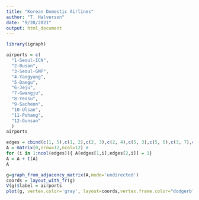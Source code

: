 ```yaml
---
title: "Korean Domestic Airlines"
author: "T. Halverson"
date: "9/28/2021"
output: html_document
---
```


```r
library(igraph)
```


```r
airports = c(
  "1-Seoul-ICN",
  "2-Busan",
  "3-Seoul-GMP",
  "4-Yangyang",
  "5-Daegu",
  "6-Jeju",
  "7-Gwangju",
  "8-Yeosu",
  "9-Sacheon",
  "10-Ulsan",
  "11-Pohang",
  "12-Gunsan"
  )
airports
```

```r
edges = cbind(c(1, 5),c(1, 2),c(2, 3),c(2, 4),c(5, 3),c(5, 6),c(3, 7),c(3, 8),c(3, 9),c(3, 10),c(3, 11),c(6, 7),c(6, 12),c(6, 4),c(6, 8),c(6, 9),c(6, 10),c(6, 2))
A = matrix(0,nrow=12,ncol=12) #
for (i in 1:ncol(edges)){ A[edges[1,i],edges[2,i]] = 1}
A = A + t(A)
A
```
```r
g=graph_from_adjacency_matrix(A,mode='undirected')
coords = layout_with_fr(g)
V(g)$label = airports
plot(g, vertex.color='gray', layout=coords,vertex.frame.color="dodgerblue")
```

